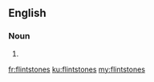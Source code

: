 ==English==

===Noun===
{{head|en|plural}}

# {{plural of|flintstone|lang=en|nocat=1}}

[[fr:flintstones]]
[[ku:flintstones]]
[[my:flintstones]]